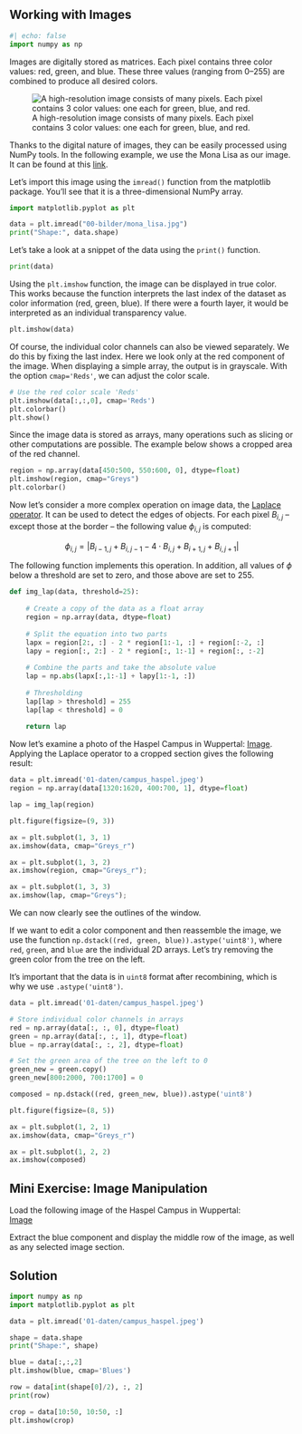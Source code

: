 ## Working with Images

```{python}
#| echo: false
import numpy as np
```

Images are digitally stored as matrices. Each pixel contains three color values: red, green, and blue. These three values (ranging from 0–255) are combined to produce all desired colors.

![A high-resolution image consists of many pixels. Each pixel contains 3 color values: one each for green, blue, and red.](../skript/00-bilder/pixel_mona_lisa_split.svg){#fig-pixel_colors fig-alt="Diagram showing that a high-resolution image of the Mona Lisa consists of individual pixels, which in turn are composed of the three colors blue, red, and green."}

Thanks to the digital nature of images, they can be easily processed using NumPy tools. In the following example, we use the Mona Lisa as our image. It can be found at this [link](https://upload.wikimedia.org/wikipedia/commons/thumb/6/6a/Mona_Lisa.jpg/677px-Mona_Lisa.jpg).

Let’s import this image using the `imread()` function from the matplotlib package. You'll see that it is a three-dimensional NumPy array.

```{python}
import matplotlib.pyplot as plt

data = plt.imread("00-bilder/mona_lisa.jpg")
print("Shape:", data.shape)
```

Let’s take a look at a snippet of the data using the `print()` function.

```{python}
print(data)
```

Using the `plt.imshow` function, the image can be displayed in true color. This works because the function interprets the last index of the dataset as color information (red, green, blue). If there were a fourth layer, it would be interpreted as an individual transparency value.

```{python}
plt.imshow(data)
```

Of course, the individual color channels can also be viewed separately. We do this by fixing the last index. Here we look only at the red component of the image. When displaying a simple array, the output is in grayscale. With the option `cmap='Reds'`, we can adjust the color scale.

```{python}
# Use the red color scale 'Reds'
plt.imshow(data[:,:,0], cmap='Reds')
plt.colorbar()
plt.show()
```

Since the image data is stored as arrays, many operations such as slicing or other computations are possible. The example below shows a cropped area of the red channel.

```{python}
region = np.array(data[450:500, 550:600, 0], dtype=float)
plt.imshow(region, cmap="Greys")
plt.colorbar()
```

Now let’s consider a more complex operation on image data, the [Laplace operator](https://en.wikipedia.org/wiki/Laplace_operator). It can be used to detect the edges of objects. For each pixel $B_{i,j}$ – except those at the border – the following value $\phi_{i,j}$ is computed:

$$ \phi_{i, j} = \left|B_{i-1, j} + B_{i, j-1} - 4\cdot B_{i, j} + B_{i+1, j} + B_{i, j+1}\right| $$

The following function implements this operation. In addition, all values of $\phi$ below a threshold are set to zero, and those above are set to 255.

```{python}
def img_lap(data, threshold=25):
    
    # Create a copy of the data as a float array
    region = np.array(data, dtype=float)
    
    # Split the equation into two parts
    lapx = region[2:, :] - 2 * region[1:-1, :] + region[:-2, :]
    lapy = region[:, 2:] - 2 * region[:, 1:-1] + region[:, :-2]
    
    # Combine the parts and take the absolute value
    lap = np.abs(lapx[:,1:-1] + lapy[1:-1, :])
    
    # Thresholding
    lap[lap > threshold] = 255
    lap[lap < threshold] = 0
    
    return lap
```

Now let’s examine a photo of the Haspel Campus in Wuppertal: [Image](https://firedynamics.github.io/LectureComputerScience/_downloads/592f1fc843fc7c01bdcad17bf85ec15c/campus_haspel.jpeg). Applying the Laplace operator to a cropped section gives the following result:

```{python}
data = plt.imread('01-daten/campus_haspel.jpeg')
region = np.array(data[1320:1620, 400:700, 1], dtype=float)

lap = img_lap(region)

plt.figure(figsize=(9, 3))

ax = plt.subplot(1, 3, 1)
ax.imshow(data, cmap="Greys_r")

ax = plt.subplot(1, 3, 2)
ax.imshow(region, cmap="Greys_r");

ax = plt.subplot(1, 3, 3)
ax.imshow(lap, cmap="Greys");
```

We can now clearly see the outlines of the window.

If we want to edit a color component and then reassemble the image, we use the function `np.dstack((red, green, blue)).astype('uint8')`, where `red`, `green`, and `blue` are the individual 2D arrays. Let’s try removing the green color from the tree on the left.

It’s important that the data is in `uint8` format after recombining, which is why we use `.astype('uint8')`.

```{python}
data = plt.imread('01-daten/campus_haspel.jpeg')

# Store individual color channels in arrays
red = np.array(data[:, :, 0], dtype=float)
green = np.array(data[:, :, 1], dtype=float)
blue = np.array(data[:, :, 2], dtype=float)

# Set the green area of the tree on the left to 0
green_new = green.copy()
green_new[800:2000, 700:1700] = 0

composed = np.dstack((red, green_new, blue)).astype('uint8')

plt.figure(figsize=(8, 5))

ax = plt.subplot(1, 2, 1)
ax.imshow(data, cmap="Greys_r")

ax = plt.subplot(1, 2, 2)
ax.imshow(composed)
```

::: {.callout-tip collapse="true"}

## Mini Exercise: Image Manipulation

Load the following image of the Haspel Campus in Wuppertal:  
[Image](https://firedynamics.github.io/LectureComputerScience/_downloads/592f1fc843fc7c01bdcad17bf85ec15c/campus_haspel.jpeg)

Extract the blue component and display the middle row of the image, as well as any selected image section.

::: {.callout-caution icon="false" collapse="true"}

## Solution

```{python}
import numpy as np
import matplotlib.pyplot as plt

data = plt.imread('01-daten/campus_haspel.jpeg')

shape = data.shape
print("Shape:", shape)

blue = data[:,:,2]
plt.imshow(blue, cmap='Blues')

row = data[int(shape[0]/2), :, 2]
print(row)

crop = data[10:50, 10:50, :]
plt.imshow(crop)
```

:::

:::
